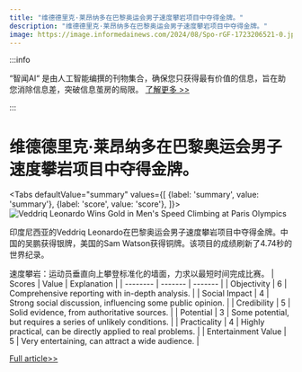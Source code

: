 ```yaml
---
title: "维德德里克·莱昂纳多在巴黎奥运会男子速度攀岩项目中夺得金牌。"
description: "维德德里克·莱昂纳多在巴黎奥运会男子速度攀岩项目中夺得金牌。"
image: https://image.informedainews.com/2024/08/Spo-rGF-1723206521-0.jpg
---
```



:::info

“智闻AI“ 是由人工智能编撰的刊物集合，确保您只获得最有价值的信息，旨在助您消除信息差，突破信息茧房的局限。  [了解更多 >>](/)

:::

# 维德德里克·莱昂纳多在巴黎奥运会男子速度攀岩项目中夺得金牌。


<Tabs
	defaultValue="summary"
	values={[
	{label: 'summary', value: 'summary'},
	{label: 'score', value: 'score'},
]}>
<TabItem value="summary">
<img
  src="https://image.informedainews.com/2024/08/Spo-rGF-1723206521-0.jpg"
  alt="Veddriq Leonardo Wins Gold in Men's Speed Climbing at Paris Olympics"
/>



印度尼西亚的Veddriq Leonardo在巴黎奥运会男子速度攀岩项目中夺得金牌。中国的吴鹏获得银牌，美国的Sam Watson获得铜牌。该项目的成绩刷新了4.74秒的世界纪录。

速度攀岩：运动员垂直向上攀登标准化的墙面，力求以最短时间完成比赛。
</TabItem>
<TabItem value="score">
	| Scores     | Value   | Explanation |
	| -------- | ------- | ------- |
	| Objectivity  | 6    | Comprehensive reporting with in-depth analysis.    |
	| Social Impact | 4     | Strong social discussion, influencing some public opinion.    |
	| Credibility    | 5    | Solid evidence, from authoritative sources.    |
	| Potential    | 3    | Some potential, but requires a series of unlikely conditions.    |
	| Practicality    | 4    | Highly practical, can be directly applied to real problems.    |
	| Entertainment Value    | 5    | Very entertaining, can attract a wide audience.    |
</TabItem>
</Tabs>

[Full article>>](https://asia.nikkei.com/Spotlight/Sports/Indonesia-s-Leonardo-wins-gold-in-men-s-speed-climbing-event)
